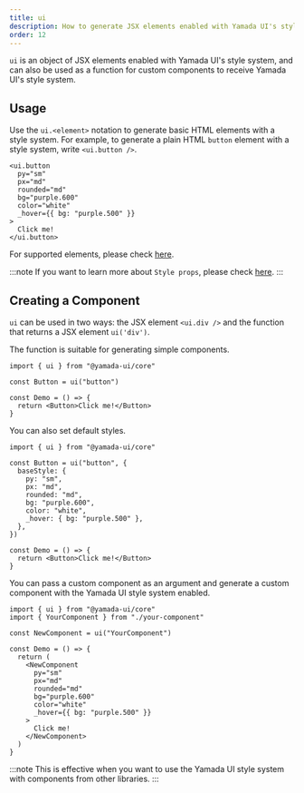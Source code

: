```yaml
---
title: ui
description: How to generate JSX elements enabled with Yamada UI's style system.
order: 12
---
```


`ui` is an object of JSX elements enabled with Yamada UI's style system, and can also be used as a function for custom components to receive Yamada UI's style system.

## Usage

Use the `ui.<element>` notation to generate basic HTML elements with a style system.
For example, to generate a plain HTML `button` element with a style system, write `<ui.button />`.

```tsx
<ui.button
  py="sm"
  px="md"
  rounded="md"
  bg="purple.600"
  color="white"
  _hover={{ bg: "purple.500" }}
>
  Click me!
</ui.button>
```

For supported elements, please check [here](https://github.com/hirotomoyamada/yamada-ui/blob/0590c12a5ff0c40413f963304dab10a5c93c29b6/packages/core/src/components/element.types.ts#L1).

:::note
If you want to learn more about `Style props`, please check [here](/styled-system/style-props).
:::

## Creating a Component

`ui` can be used in two ways: the JSX element `<ui.div />` and the function that returns a JSX element `ui('div')`.

The function is suitable for generating simple components.

```tsx live=false
import { ui } from "@yamada-ui/core"

const Button = ui("button")

const Demo = () => {
  return <Button>Click me!</Button>
}
```

You can also set default styles.

```tsx live=false
import { ui } from "@yamada-ui/core"

const Button = ui("button", {
  baseStyle: {
    py: "sm",
    px: "md",
    rounded: "md",
    bg: "purple.600",
    color: "white",
    _hover: { bg: "purple.500" },
  },
})

const Demo = () => {
  return <Button>Click me!</Button>
}
```

You can pass a custom component as an argument and generate a custom component with the Yamada UI style system enabled.

```tsx live=false
import { ui } from "@yamada-ui/core"
import { YourComponent } from "./your-component"

const NewComponent = ui("YourComponent")

const Demo = () => {
  return (
    <NewComponent
      py="sm"
      px="md"
      rounded="md"
      bg="purple.600"
      color="white"
      _hover={{ bg: "purple.500" }}
    >
      Click me!
    </NewComponent>
  )
}
```

:::note
This is effective when you want to use the Yamada UI style system with components from other libraries.
:::
